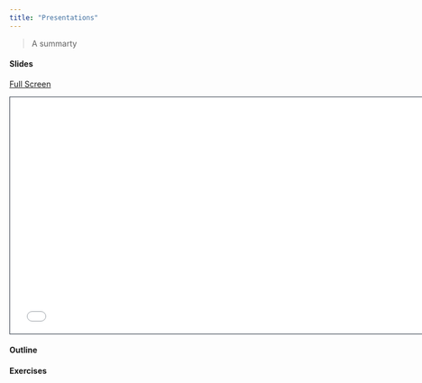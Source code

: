 ```yaml
---
title: "Presentations"
---
```


> A summarty

#### Slides

[Full Screen](slides.qmd)

```{=html}
<iframe class="slide-deck" src="slides.html" height="420" width="747" style="border: 1px solid #2e3846;"></iframe>
```

#### Outline


#### Exercises


